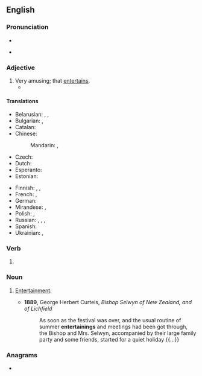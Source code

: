==English==

===Pronunciation===
* {{audio|en-us-entertaining.ogg|Audio (US)|lang=en}}

* {{rhymes|eɪnɪŋ|lang=en}}

===Adjective===
{{en-adj}}

# Very amusing; that [[entertain]]s.
#* {{quote-journal
|lang=en
|date=October 1, 2011
|author=Phil Dawkes
|title=Sunderland 2 - 2 West Brom
|work=BBC Sport
|url=http://news.bbc.co.uk/sport2/hi/football/eng_prem/15045630.stm
|page=
|passage=Sunderland came back from two goals down to earn a point from an '''entertaining''' encounter with West Brom.}}

====Translations====
{{trans-top|amusing}}
* Belarusian: {{t|be|заба́ўны}}, {{t|be|займа́льны}}, {{t|be|забаўля́льны}}
* Bulgarian: {{t+|bg|заба́вен}}, {{t+|bg|занима́телен}}
* Catalan: {{t+|ca|divertit}}
* Chinese:
*: Mandarin: {{t+|cmn|有趣|tr=yǒuqù}}, {{t+|cmn|逗|tr=dòu}} {{qualifier|colloquial}}
* Czech: {{t+|cs|zábavný}}
* Dutch: {{t+|nl|vermakelijk}}
* Esperanto: {{t-needed|eo}}
* Estonian: {{t|et|meelelahutuslik}}
{{trans-mid}}
* Finnish: {{t+|fi|viihdyttävä}}, {{t+|fi|huvittava}}, {{t+|fi|hauska}}
* French: {{t+|fr|divertissant|m}}, {{t+|fr|distrayant}}
* German: {{t+|de|unterhaltsam}}
* Mirandese: {{t|mwl|adbertido|m}}, {{t|mwl|adbertida|f}}
* Polish: {{t+|pl|zabawny}}, {{t|pl|zajmujący}}
* Russian: {{t+|ru|развлека́тельный}}, {{t+|ru|заба́вный}}, {{t+|ru|занима́тельный}}, {{t+|ru|курьёзный}}
* Spanish: {{t+|es|divertido|m}}
* Ukrainian: {{t|uk|розважа́льний}}, {{t|uk|заба́вний}}
{{trans-bottom}}

===Verb===
{{head|en|verb form}}

# {{present participle of|entertain|lang=en|nocat=1}}

===Noun===
{{en-noun}}

# {{lb|en|archaic}} [[entertainment|Entertainment]].
#* '''1889''', George Herbert Curteis, ''Bishop Selwyn of New Zealand, and of Lichfield''
#*: As soon as the festival was over, and the usual routine of summer '''entertainings''' and meetings had been got through, the Bishop and Mrs. Selwyn, accompanied by their large family party and some friends, started for a quiet holiday {{...}}

===Anagrams===
* {{anagrams|en|a=aeegiinnnrtt|intenerating}}